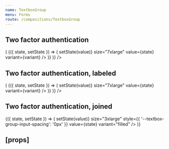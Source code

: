 ```yaml
---
name: TextboxGroup
menu: Forms
route: /compositions/TextboxGroup
---
```



<PageTitle src="compositions/TextboxGroup" title="TextboxGroup" />

## Two factor authentication

<Playground>
  <ThemeWrapper>
    <Looper
      list={variants}
      render={variant => (
        <StateWrapper initialState="">
          {({ state, setState }) => (
            <Rhythm py={3}>
              <TextboxGroup2FA
                inputWidth={64}
                length={6}
                onChange={(event, value) => setState(value)}
                size="7xlarge"
                value={state}
                variant={variant}
              />
            </Rhythm>
          )}
        </StateWrapper>
      )}
    />
  </ThemeWrapper>
</Playground>

## Two factor authentication, labeled

<Playground>
  <ThemeWrapper>
    <Looper
      list={variants}
      render={variant => (
        <StateWrapper initialState="">
          {({ state, setState }) => (
            <Rhythm grouped py={3}>
              <FormboxContainer
                focused
                as="label"
                label="Two-factor code"
                size="7xlarge"
                type="input"
                variant="minimal"
              >
                <TextboxGroup2FA
                  inputWidth={64}
                  length={6}
                  onChange={(event, value) => setState(value)}
                  size="7xlarge"
                  value={state}
                  variant={variant}
                />
              </FormboxContainer>
            </Rhythm>
          )}
        </StateWrapper>
      )}
    />
  </ThemeWrapper>
</Playground>

## Two factor authentication, joined

<Playground>
  <ThemeWrapper>
    <StateWrapper initialState="">
      {({ state, setState }) => (
        <TextboxGroup2FA
          inputWidth={32}
          length={6}
          onChange={(event, value) => setState(value)}
          size="3xlarge"
          style={{ '--textbox-group-input-spacing': '0px' }}
          value={state}
          variant="filled"
        />
      )}
    </StateWrapper>
  </ThemeWrapper>
</Playground>

## \[props\]

<Props of={TextboxGroup2FA} />
